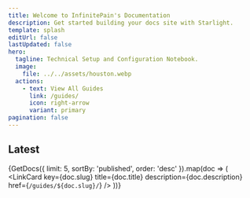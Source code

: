 ```yaml
---
title: Welcome to InfinitePain's Documentation
description: Get started building your docs site with Starlight.
template: splash
editUrl: false
lastUpdated: false
hero:
  tagline: Technical Setup and Configuration Notebook.
  image:
    file: ../../assets/houston.webp
  actions:
    - text: View All Guides
      link: /guides/
      icon: right-arrow
      variant: primary
pagination: false
---
```



## Latest

{GetDocs({ limit: 5, sortBy: 'published', order: 'desc' }).map(doc => (
<LinkCard
    key={doc.slug}
    title={doc.title}
    description={doc.description}
    href={`/guides/${doc.slug}/`}
/>
))}